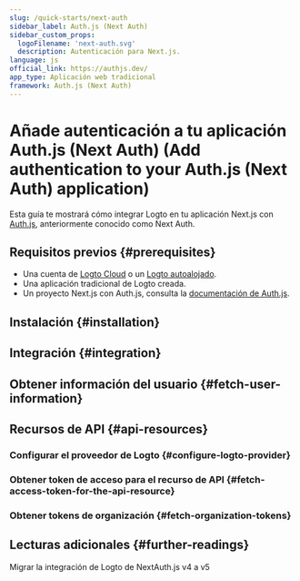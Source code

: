 ```yaml
---
slug: /quick-starts/next-auth
sidebar_label: Auth.js (Next Auth)
sidebar_custom_props:
  logoFilename: 'next-auth.svg'
  description: Autenticación para Next.js.
language: js
official_link: https://authjs.dev/
app_type: Aplicación web tradicional
framework: Auth.js (Next Auth)
---
```




# Añade autenticación a tu aplicación Auth.js (Next Auth) (Add authentication to your Auth.js (Next Auth) application)

Esta guía te mostrará cómo integrar Logto en tu aplicación Next.js con [Auth.js](https://authjs.dev/), anteriormente conocido como Next Auth.

<GuideTip />

## Requisitos previos \{#prerequisites}

- Una cuenta de [Logto Cloud](https://cloud.logto.io) o un [Logto autoalojado](/introduction/set-up-logto-oss).
- Una aplicación tradicional de Logto creada.
- Un proyecto Next.js con Auth.js, consulta la [documentación de Auth.js](https://authjs.dev/getting-started/installation).

## Instalación \{#installation}

<Installation />

## Integración \{#integration}

<Integration />

## Obtener información del usuario \{#fetch-user-information}

<GetUserInformation />

## Recursos de API \{#api-resources}

<ApiResourcesDescription />

### Configurar el proveedor de Logto \{#configure-logto-provider}

<ConfigApiResources />

### Obtener token de acceso para el recurso de API \{#fetch-access-token-for-the-api-resource}

<FetchAccessTokenForApiResources />

### Obtener tokens de organización \{#fetch-organization-tokens}

<FetchOrganizationTokenForUser />

## Lecturas adicionales \{#further-readings}

<FurtherReadings />

<Url href="https://blog.logto.io/next-auth-v5">
  Migrar la integración de Logto de NextAuth.js v4 a v5
</Url>
